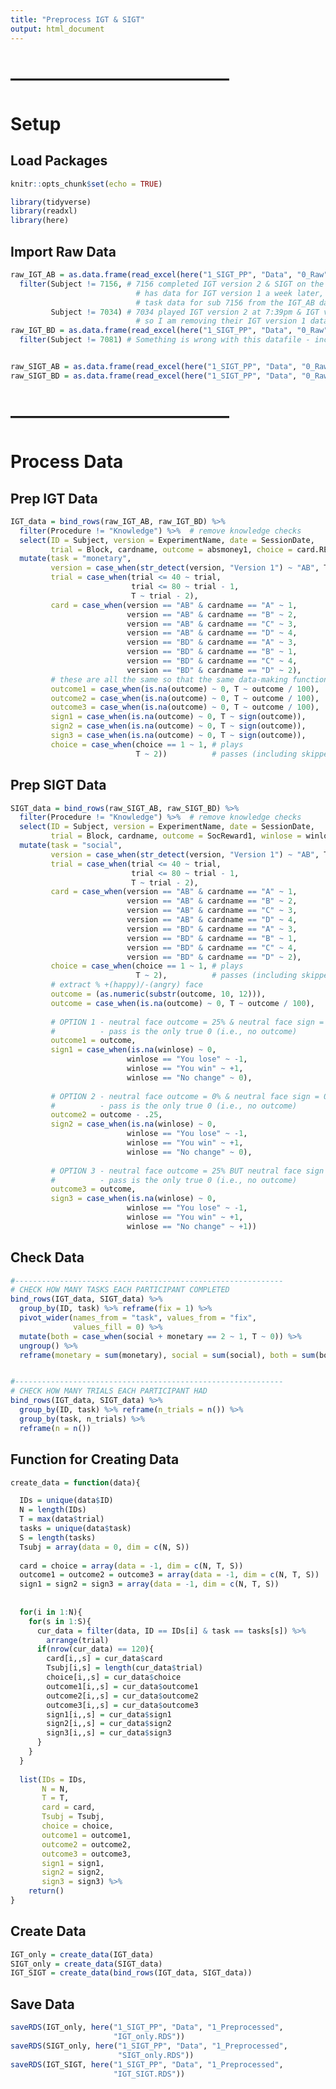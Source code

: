 ---
title: "Preprocess IGT & SIGT"
output: html_document
---


# --------------------------------------
# Setup
## Load Packages
```{r setup, include=FALSE}
knitr::opts_chunk$set(echo = TRUE)

library(tidyverse)
library(readxl)
library(here)
```


## Import Raw Data
```{r}
raw_IGT_AB = as.data.frame(read_excel(here("1_SIGT_PP", "Data", "0_Raw", "IGT_AB_Merged.xlsx"))) %>% 
  filter(Subject != 7156, # 7156 completed IGT version 2 & SIGT on the same day, but then 
                            # has data for IGT version 1 a week later, so I am deleting
                            # task data for sub 7156 from the IGT_AB dataframe (IGT version 1) 
         Subject != 7034) # 7034 played IGT version 2 at 7:39pm & IGT version 1 at 8:20pm,
                            # so I am removing their IGT version 1 data
raw_IGT_BD = as.data.frame(read_excel(here("1_SIGT_PP", "Data", "0_Raw", "IGT_BD_Merged.xlsx"))) %>% 
  filter(Subject != 7081) # Something is wrong with this datafile - incomplete and always played


raw_SIGT_AB = as.data.frame(read_excel(here("1_SIGT_PP", "Data", "0_Raw", "SIGT_AB_Merge_all.xlsx")))
raw_SIGT_BD = as.data.frame(read_excel(here("1_SIGT_PP", "Data", "0_Raw", "SIGT_BD_Merged_all.xlsx")))
```


# --------------------------------------
# Process Data
## Prep IGT Data
```{r}
IGT_data = bind_rows(raw_IGT_AB, raw_IGT_BD) %>% 
  filter(Procedure != "Knowledge") %>%  # remove knowledge checks
  select(ID = Subject, version = ExperimentName, date = SessionDate, 
         trial = Block, cardname, outcome = absmoney1, choice = card.RESP) %>% 
  mutate(task = "monetary",
         version = case_when(str_detect(version, "Version 1") ~ "AB", T ~ "BD"),
         trial = case_when(trial <= 40 ~ trial,
                           trial <= 80 ~ trial - 1,
                           T ~ trial - 2),
         card = case_when(version == "AB" & cardname == "A" ~ 1,
                          version == "AB" & cardname == "B" ~ 2,
                          version == "AB" & cardname == "C" ~ 3,
                          version == "AB" & cardname == "D" ~ 4,
                          version == "BD" & cardname == "A" ~ 3,
                          version == "BD" & cardname == "B" ~ 1,
                          version == "BD" & cardname == "C" ~ 4,
                          version == "BD" & cardname == "D" ~ 2),
         # these are all the same so that the same data-making function can be used
         outcome1 = case_when(is.na(outcome) ~ 0, T ~ outcome / 100),
         outcome2 = case_when(is.na(outcome) ~ 0, T ~ outcome / 100),
         outcome3 = case_when(is.na(outcome) ~ 0, T ~ outcome / 100),
         sign1 = case_when(is.na(outcome) ~ 0, T ~ sign(outcome)),
         sign2 = case_when(is.na(outcome) ~ 0, T ~ sign(outcome)),
         sign3 = case_when(is.na(outcome) ~ 0, T ~ sign(outcome)),
         choice = case_when(choice == 1 ~ 1, # plays
                            T ~ 2))          # passes (including skipped trials)
```


## Prep SIGT Data
```{r}
SIGT_data = bind_rows(raw_SIGT_AB, raw_SIGT_BD) %>% 
  filter(Procedure != "Knowledge") %>%  # remove knowledge checks
  select(ID = Subject, version = ExperimentName, date = SessionDate, 
         trial = Block, cardname, outcome = SocReward1, winlose = winlose1, choice = card.RESP) %>% 
  mutate(task = "social",
         version = case_when(str_detect(version, "Version 1") ~ "AB", T ~ "BD"),
         trial = case_when(trial <= 40 ~ trial,
                           trial <= 80 ~ trial - 1,
                           T ~ trial - 2),
         card = case_when(version == "AB" & cardname == "A" ~ 1,
                          version == "AB" & cardname == "B" ~ 2,
                          version == "AB" & cardname == "C" ~ 3,
                          version == "AB" & cardname == "D" ~ 4,
                          version == "BD" & cardname == "A" ~ 3,
                          version == "BD" & cardname == "B" ~ 1,
                          version == "BD" & cardname == "C" ~ 4,
                          version == "BD" & cardname == "D" ~ 2),
         choice = case_when(choice == 1 ~ 1, # plays
                            T ~ 2),          # passes (including skipped trials)
         # extract % +(happy)/-(angry) face
         outcome = (as.numeric(substr(outcome, 10, 12))),
         outcome = case_when(is.na(outcome) ~ 0, T ~ outcome / 100),
         
         # OPTION 1 - neutral face outcome = 25% & neutral face sign = 0
         #          - pass is the only true 0 (i.e., no outcome)
         outcome1 = outcome,
         sign1 = case_when(is.na(winlose) ~ 0, 
                          winlose == "You lose" ~ -1,
                          winlose == "You win" ~ +1,
                          winlose == "No change" ~ 0),
         
         # OPTION 2 - neutral face outcome = 0% & neutral face sign = 0
         #          - pass is the only true 0 (i.e., no outcome)
         outcome2 = outcome - .25,
         sign2 = case_when(is.na(winlose) ~ 0, 
                          winlose == "You lose" ~ -1,
                          winlose == "You win" ~ +1,
                          winlose == "No change" ~ 0),
         
         # OPTION 3 - neutral face outcome = 25% BUT neutral face sign = +1
         #          - pass is the only true 0 (i.e., no outcome)
         outcome3 = outcome,
         sign3 = case_when(is.na(winlose) ~ 0, 
                          winlose == "You lose" ~ -1,
                          winlose == "You win" ~ +1,
                          winlose == "No change" ~ +1))
```


## Check Data
```{r}
#------------------------------------------------------------
# CHECK HOW MANY TASKS EACH PARTICIPANT COMPLETED
bind_rows(IGT_data, SIGT_data) %>% 
  group_by(ID, task) %>% reframe(fix = 1) %>% 
  pivot_wider(names_from = "task", values_from = "fix",
              values_fill = 0) %>% 
  mutate(both = case_when(social + monetary == 2 ~ 1, T ~ 0)) %>%
  ungroup() %>% 
  reframe(monetary = sum(monetary), social = sum(social), both = sum(both))


#------------------------------------------------------------
# CHECK HOW MANY TRIALS EACH PARTICIPANT HAD
bind_rows(IGT_data, SIGT_data) %>% 
  group_by(ID, task) %>% reframe(n_trials = n()) %>% 
  group_by(task, n_trials) %>% 
  reframe(n = n())
```


## Function for Creating Data
```{r, eval = T}
create_data = function(data){

  IDs = unique(data$ID)
  N = length(IDs)
  T = max(data$trial)
  tasks = unique(data$task)
  S = length(tasks)
  Tsubj = array(data = 0, dim = c(N, S))
  
  card = choice = array(data = -1, dim = c(N, T, S))
  outcome1 = outcome2 = outcome3 = array(data = -1, dim = c(N, T, S))
  sign1 = sign2 = sign3 = array(data = -1, dim = c(N, T, S))
    
  
  for(i in 1:N){
    for(s in 1:S){
      cur_data = filter(data, ID == IDs[i] & task == tasks[s]) %>% 
        arrange(trial)
      if(nrow(cur_data) == 120){
        card[i,,s] = cur_data$card
        Tsubj[i,s] = length(cur_data$trial)
        choice[i,,s] = cur_data$choice
        outcome1[i,,s] = cur_data$outcome1
        outcome2[i,,s] = cur_data$outcome2
        outcome3[i,,s] = cur_data$outcome3
        sign1[i,,s] = cur_data$sign1
        sign2[i,,s] = cur_data$sign2
        sign3[i,,s] = cur_data$sign3
      }
    }
  }
  
  list(IDs = IDs,
       N = N,
       T = T,
       card = card,
       Tsubj = Tsubj,
       choice = choice,
       outcome1 = outcome1,
       outcome2 = outcome2,
       outcome3 = outcome3,
       sign1 = sign1,
       sign2 = sign2,
       sign3 = sign3) %>% 
    return()
}
```


## Create Data
```{r}
IGT_only = create_data(IGT_data)
SIGT_only = create_data(SIGT_data)
IGT_SIGT = create_data(bind_rows(IGT_data, SIGT_data))
```


## Save Data
```{r, eval = T}
saveRDS(IGT_only, here("1_SIGT_PP", "Data", "1_Preprocessed",
                       "IGT_only.RDS"))
saveRDS(SIGT_only, here("1_SIGT_PP", "Data", "1_Preprocessed",
                        "SIGT_only.RDS"))
saveRDS(IGT_SIGT, here("1_SIGT_PP", "Data", "1_Preprocessed",
                       "IGT_SIGT.RDS"))
```







